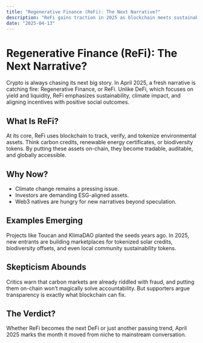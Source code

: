 ```yaml
---
title: "Regenerative Finance (ReFi): The Next Narrative?"
description: "ReFi gains traction in 2025 as blockchain meets sustainability, carbon markets, and climate solutions."
date: "2025-04-13"
---
```


# Regenerative Finance (ReFi): The Next Narrative?

Crypto is always chasing its next big story. In April 2025, a fresh narrative is catching fire: Regenerative Finance, or ReFi. Unlike DeFi, which focuses on yield and liquidity, ReFi emphasizes sustainability, climate impact, and aligning incentives with positive social outcomes.

## What Is ReFi?

At its core, ReFi uses blockchain to track, verify, and tokenize environmental assets. Think carbon credits, renewable energy certificates, or biodiversity tokens. By putting these assets on-chain, they become tradable, auditable, and globally accessible.

## Why Now?

- Climate change remains a pressing issue.  
- Investors are demanding ESG-aligned assets.  
- Web3 natives are hungry for new narratives beyond speculation.  

## Examples Emerging

Projects like Toucan and KlimaDAO planted the seeds years ago. In 2025, new entrants are building marketplaces for tokenized solar credits, biodiversity offsets, and even local community sustainability tokens.

## Skepticism Abounds

Critics warn that carbon markets are already riddled with fraud, and putting them on-chain won’t magically solve accountability. But supporters argue transparency is exactly what blockchain can fix.

## The Verdict?

Whether ReFi becomes the next DeFi or just another passing trend, April 2025 marks the month it moved from niche to mainstream conversation.